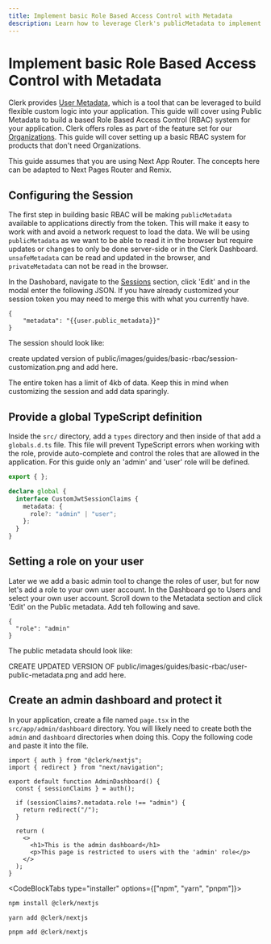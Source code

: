 ```yaml
---
title: Implement basic Role Based Access Control with Metadata
description: Learn how to leverage Clerk's publicMetadata to implement your own basic Role Based Access Controls
---
```


# Implement basic Role Based Access Control with Metadata

Clerk provides [User Metadata](https://clerk.com/docs/users/metadata#user-metadata), which is a tool that can be leveraged to build flexible custom logic into your application. This guide will cover using Public Metadata to build a based Role Based Access Control (RBAC) system for your application. Clerk offers roles as part of the feature set for our [Organizations](https://clerk.com/docs/organizations/overview).  This guide will cover setting up a basic RBAC system for products that don't need Organizations.

This guide assumes that you are using Next App Router. The concepts here can be adapted to Next Pages Router and Remix.

## Configuring the Session

The first step in building basic RBAC will be making `publicMetadata` available to applications directly from the token. This will make it easy to work with and avoid a network request to load the data. We will be using `publicMetadata` as we want to be able to read it in the browser but require updates or changes to only be done server-side or in the Clerk Dashboard. `unsafeMetadata` can be read and updated in the browser, and `privateMetadata` can not be read in the browser.

In the Dashobard, navigate to the [Sessions](https://dashboard.clerk.com/last-active?path=sessions) section, click 'Edit' and in the modal enter the following JSON. If you have already customized your session token you may need to merge this with what you currently have.

```
{
	"metadata": "{{user.public_metadata}}"
}
```

The session should look like:

create updated version of public/images/guides/basic-rbac/session-customization.png and add here.

<Callout type="danger">
The entire token has a limit of 4kb of data. Keep this in mind when customizing the session and add data sparingly.
</Callout>

## Provide a global TypeScript definition

Inside the `src/` directory, add a `types` directory and then inside of that add a `globals.d.ts` file. This file will prevent TypeScript errors when working with the role, provide auto-complete and control the roles that are allowed in the application. For this guide only an 'admin' and 'user' role will be defined.


```ts filename="src/types/globals.d.ts"
export { };

declare global {
  interface CustomJwtSessionClaims {
    metadata: {
      role?: "admin" | "user";
    };
  }
}
```

## Setting a role on your user

Later we we add a basic admin tool to change the roles of user, but for now let's add a role to your own user account. In the Dashboard go to Users and select your own user account. Scroll down to the Metadata section and click 'Edit' on the Public metadata. Add teh following and save.

```
{
  "role": "admin"
}
```
The public metadata should look like:

CREATE UPDATED VERSION OF public/images/guides/basic-rbac/user-public-metadata.png and add here.

## Create an admin dashboard and protect it

In your application, create a file named `page.tsx` in the `src/app/admin/dashboard` directory. You will likely need to create both the `admin` and `dashboard` directories when doing this. Copy the following code and paste it into the file.

```tsx filename="src/app/admin/dashboard/page.tsx
import { auth } from "@clerk/nextjs";
import { redirect } from "next/navigation";

export default function AdminDashboard() {
  const { sessionClaims } = auth();

  if (sessionClaims?.metadata.role !== "admin") {
    return redirect("/");
  }

  return (
    <>
      <h1>This is the admin dashboard</h1>
      <p>This page is restricted to users with the 'admin' role</p>
    </>
  );
}
```



<CodeBlockTabs type="installer" options={["npm", "yarn", "pnpm"]}>
  ```bash filename="terminal"
  npm install @clerk/nextjs
  ```

  ```bash filename="terminal"
  yarn add @clerk/nextjs
  ```

  ```bash filename="terminal"
  pnpm add @clerk/nextjs
  ```
</CodeBlockTabs>


